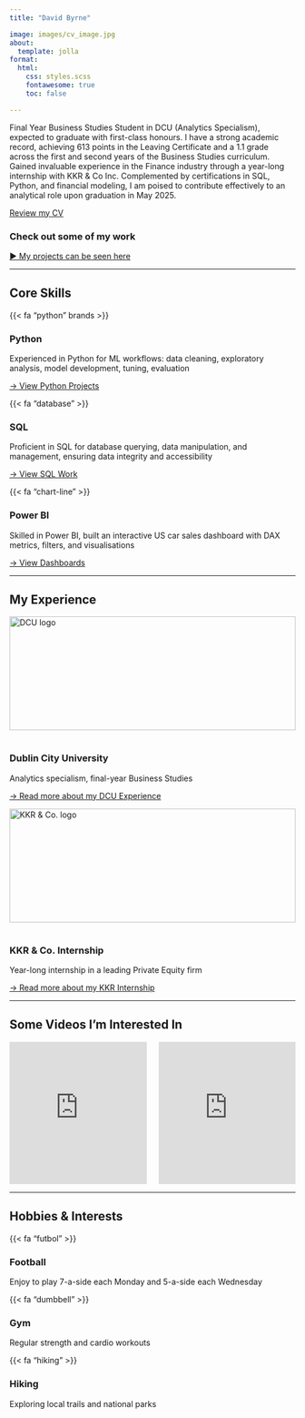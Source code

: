```yaml
---
title: "David Byrne"

image: images/cv_image.jpg
about:
  template: jolla
format:
  html:
    css: styles.scss
    fontawesome: true
    toc: false

---
```


<div class="hero">
  <p>Final Year Business Studies Student in DCU (Analytics Specialism), expected to graduate with first-class honours.  I have a strong academic record, achieving 613 points in the Leaving Certificate and a 1.1 grade across the first and second years of the Business Studies curriculum. Gained invaluable experience in the Finance industry through a year-long internship with KKR & Co Inc. Complemented by certifications in SQL, Python, and financial modeling, I am poised to contribute effectively to an analytical role upon graduation in May 2025.</p>
</div>

[Review my CV](cv.pdf){.btn .btn-primary}

### Check out some of my work
[► My projects can be seen here](projects.qmd)

<hr class="section-break"/>


## Core Skills

::: {.skill-grid}

::: {.skill-card}
::: {.skill-icon}

{{< fa "python" brands >}}

:::

### Python  
Experienced in Python for ML workflows: data cleaning, exploratory analysis, model development, tuning, evaluation

[→ View Python Projects](projects/baa1027_adv_python.qmd){.btn .btn-primary style=}
:::

::: {.skill-card}
::: {.skill-icon}

{{< fa "database" >}}

:::

### SQL  
Proficient in SQL for database querying, data manipulation, and management, ensuring data integrity and accessibility

[→ View SQL Work](projects/programming&visualisation.qmd){.btn .btn-primary}
:::

::: {.skill-card}
::: {.skill-icon}

{{< fa "chart-line" >}}

:::

### Power BI  
Skilled in Power BI, built an interactive US car sales dashboard with DAX metrics, filters, and visualisations

[→ View Dashboards](projects/programming&visualisation.qmd){.btn .btn-primary}
:::

:::

<hr class="section-break"/>

## My Experience

::: {.skill-grid}

::: {.skill-card}
<img 
  src="images/dcu_logo.png" 
  alt="DCU logo" 
  style="width: 100%; height:200px; object-fit:contain; margin-bottom:1rem;"
/>

### Dublin City University  
Analytics specialism, final-year Business Studies

[→ Read more about my DCU Experience](about_experience/dcu.qmd){.btn .btn-primary}
:::

::: {.skill-card}
<img 
  src="images/kkr_logo.png" 
  alt="KKR & Co. logo" 
  style="width: 100%; height:200px; object-fit:contain; margin-bottom:1rem;"
/>

### KKR & Co. Internship  
Year-long internship in a leading Private Equity firm

[→ Read more about my KKR Internship](about_experience/kkr.qmd){.btn .btn-primary}
:::

:::


<hr class="section-break"/>

## Some Videos I'm Interested In

::: {.columns}

::: {.column width="50%"}
::: {.skill-card}
<iframe 
  width="100%" height="250" 
  src="https://www.youtube.com/embed/WEDIj9JBTC8"
  title="Everything Finance" frameborder="0" allowfullscreen>
</iframe>
:::
:::

::: {.column width="50%"}
::: {.skill-card}
<iframe 
  width="100%" height="250" 
  src="https://www.youtube.com/embed/KKNCiRWd_j0"
  title="AI TED Talk" frameborder="0" allowfullscreen>
</iframe>
:::
:::

:::

<hr class="section-break"/>

## Hobbies & Interests

::: {.skill-grid}

::: {.skill-card}
::: {.skill-icon}
{{< fa "futbol" >}}
:::
### Football  
Enjoy to play 7-a-side each Monday and 5-a-side each Wednesday
:::

::: {.skill-card}
::: {.skill-icon}
{{< fa "dumbbell" >}}
:::
### Gym  
Regular strength and cardio workouts 
:::

::: {.skill-card}
::: {.skill-icon}
{{< fa "hiking" >}}
:::
### Hiking  
Exploring local trails and national parks
:::

:::
